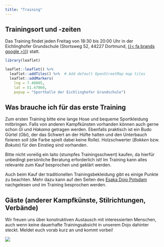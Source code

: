 ```yaml
---
title: "Training"
---
```


## Trainingsort und -zeiten

Das Training findet jeden Freitag von 18:30 bis 20:00 Uhr in der Eichlinghofer Grundschule (Stortsweg 52, 44227 Dortmund, [{{< fa brands google >}}](https://maps.app.goo.gl/N6KBVVVCBQbx5bF79 "Wegbeschreibung Google Maps")) statt.

```r

library(leaflet)

leaflet::leaflet() %>%
  leaflet::addTiles() %>%  # Add default OpenStreetMap map tiles
  leaflet::addMarkers(
    lng = 7.40805,
    lat = 51.47860,
    popup = "Sporthalle der Eichlinghofer Grundschule")
```

## Was brauche ich für das erste Training

Zum ersten Training bitte eine lange Hose und bequeme Sportkleidung mitbringen.
Falls von anderen Kampfkünsten vorhanden können auch gerne schon *Gi* und *Hakama* getragen werden.
Ebenfalls praktisch ist ein Budo Gürtel (*Obi*), der das Schwert an der Hüfte halten und den Unterbauch fixieren soll (die Farbe spielt dabei keine Rolle).
Holzschwerter (*Bokken* bzw. *Bokuto*) für den Einstieg sind vorhanden.

::: callout-caution
Bitte nicht voreilig ein Iaito (stumpfes Trainingsschwert) kaufen, da hierfür unbedingt persönliche Beratung erforderlich ist!
Im Training kann alles relevante zum Kauf besprochen und geklärt werden.

Auch beim Kauf der traditionellen Trainingsbekleidung gibt es einige Punkte zu beachten.
Mehr dazu kann auf den Seiten des [Esaka Dojo Potsdam](http://www.iaido-potsdam.de/html/Iaido_Bekleidung.html) nachgelesen und im Training besprochen werden.
:::

## Gäste (anderer Kampfkünste, Stilrichtungen, Verbände)

Wir freuen uns über konstruktiven Austausch mit interessierten Menschen, auch wenn keine dauerhafte Trainingsabsicht in unserem Dojo dahinter steckt.
Meldet euch vorab kurz an und kommt vorbei!

![](images/tempel_yokochiburi.jpg)

